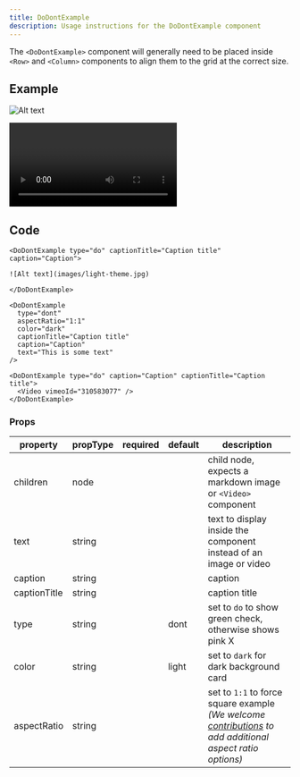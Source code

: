 ```yaml
---
title: DoDontExample
description: Usage instructions for the DoDontExample component
---
```


<PageDescription>

The `<DoDontExample>` component will generally need to be placed inside `<Row>`
and `<Column>` components to align them to the grid at the correct size.

</PageDescription>

## Example

<Row>
<Column colMd={4} colLg={4}>

<Title>Image</Title>

<DoDontExample type="do" captionTitle="Caption title" caption="Caption">

![Alt text](./images/light-theme.jpg)

</DoDontExample>
</Column>
<Column colMd={4} colLg={4}>

<Title>Text</Title>

<DoDontExample type="dont" aspectRatio="1:1"  color="dark" captionTitle="Caption title" caption="Caption" text="This is some text" />
</Column>
</Row>
<Row>
<Column colLg={8}>

<Title>Video</Title>

<DoDontExample type="do" caption="Caption" captionTitle="Caption title">

<Video title="Video example" vimeoId="310583077" />

</DoDontExample>
</Column>
</Row>

## Code

<Title>Image</Title>

```mdx path=components/DoDontExample/DoDontExample.js src=https://github.com/freight-trust/gatsby-workspace/tree/main/packages/freight-trust-gatsby-workspace/src/components/DoDontExample
<DoDontExample type="do" captionTitle="Caption title" caption="Caption">

![Alt text](images/light-theme.jpg)

</DoDontExample>
```

<Title>Text</Title>

```mdx path=components/DoDontExample/DoDontExample.js src=https://github.com/freight-trust/gatsby-workspace/tree/main/packages/freight-trust-gatsby-workspace/src/components/DoDontExample
<DoDontExample
  type="dont"
  aspectRatio="1:1"
  color="dark"
  captionTitle="Caption title"
  caption="Caption"
  text="This is some text"
/>
```

<Title>Video</Title>

```mdx path=components/DoDontExample/DoDontExample.js src=https://github.com/freight-trust/gatsby-workspace/tree/main/packages/freight-trust-gatsby-workspace/src/components/DoDontExample
<DoDontExample type="do" caption="Caption" captionTitle="Caption title">
  <Video vimeoId="310583077" />
</DoDontExample>
```

### Props

| property     | propType | required | default | description                                                                                                                                                                                                                                      |
| ------------ | -------- | -------- | ------- | ------------------------------------------------------------------------------------------------------------------------------------------------------------------------------------------------------------------------------------------------ |
| children     | node     |          |         | child node, expects a markdown image or `<Video>` component                                                                                                                                                                                      |
| text         | string   |          |         | text to display inside the component instead of an image or video                                                                                                                                                                                |
| caption      | string   |          |         | caption                                                                                                                                                                                                                                          |
| captionTitle | string   |          |         | caption title                                                                                                                                                                                                                                    |
| type         | string   |          | dont    | set to `do` to show green check, otherwise shows pink X                                                                                                                                                                                          |
| color        | string   |          | light   | set to `dark` for dark background card                                                                                                                                                                                                           |
| aspectRatio  | string   |          |         | set to `1:1` to force square example <br/>_(We welcome [contributions](https://github.com/freight-trust/gatsby-workspace/tree/main/packages/freight-trust-gatsby-workspace/src/components/DoDontExample) to add additional aspect ratio options)_ |
